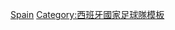 {{National squad no numbers
 | name        = 1920年奧運會男子足球西班牙參賽名單
 | bg          = #C60B1E
 | fg          = #FBEA0E
 | bordercolor = #000033
 | country     = 西班牙
 | flag        = Spain
 | comp link = 1920年夏季奧林匹克運動會男子足球比賽
 | comp      = 1920年夏季奥运会男子足球比赛（銀牌）
 | pos1  = FW | p1  = [[Domingo Acedo|Acedo]]
 | pos2  = DF | p2  = [[Mariano Arrate|Arrate]]
 | pos3  = MF | p3  = [[Juan Artola|Artola]]
 | pos4  = DF | p4  = [[何塞·瑪麗亞·貝勞斯特]]
 | pos5  = DF | p5  = [[Manuel Carrasco Alonso|Carrasco]]
 | pos6  = MF | p6  = [[Ramón Eguiazábal|Eguiazábal]]
 | pos7  = GK | p7  = [[Agustín Eizaguirre|Eizaguirre]]
 | pos8  = FW | p8  = [[Ramón González Figueroa|González]]
 | pos9  = FW | p9  = [[Ramón Gil|Moncho Gil]]
 | pos10 = DF | p10 = [[Luis Otero (footballer)|Otero]]
 | pos11 = FW | p11 = [[Francisco Pagazaurtundúa|Pagaza]]
 | pos12 = FW | p12 = [[Patricio Arabolaza|Patricio]]
 | pos13 = FW | p13 = [[拉菲爾·莫雷諾·阿蘭扎迪|皮齊齊]]
 | pos14 = MF | p14 = [[Sabino Bilbao|Sabino]]
 | pos15 = MF | p15 = [[何塞普·薩米蒂耶爾|薩米蒂耶爾]]
 | pos16 = MF | p16 = [[Agustín Sancho|Sancho]]
 | pos17 = MF | p17 = [[費利克斯·塞素馬加|塞素馬加]]
 | pos18 = FW | p18 = [[Silverio Izaguirre|Silverio]]
 | pos19 = DF | p19 = [[Pedro Vallana|Vallana]]
 | pos20 = FW | p20 = [[Joaquín Vázquez|Vázquez]]
 | pos21 = GK | p21 = [[里卡多·薩莫拉|薩莫拉]]
 | coach            = [[弗朗西斯科·布鲁·桑斯|弗朗西斯科·桑斯]]
}}<noinclude>
[[Category:1920年奧運會男子足球參賽名單模板|Spain]]
[[Category:西班牙國家足球隊模板]]
</noinclude>